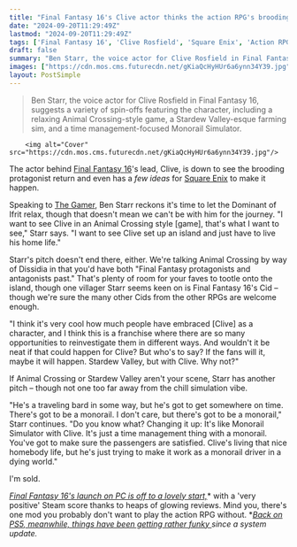 ```yaml
---
title: "Final Fantasy 16's Clive actor thinks the action RPG's brooding lead should make a comeback in something way more chill: 'Stardew Valley, but with Clive. Why not?'"
date: "2024-09-20T11:29:49Z"
lastmod: "2024-09-20T11:29:49Z"
tags: ['Final Fantasy 16', 'Clive Rosfield', 'Square Enix', 'Action RPG', 'Animal Crossing', 'Stardew Valley', 'Simulation', 'Monorail Simulator', 'PS5', 'PC']
draft: false
summary: "Ben Starr, the voice actor for Clive Rosfield in Final Fantasy 16, suggests a variety of spin-offs featuring the character, including a relaxing Animal Crossing-style game, a Stardew Valley-esque farming sim, and a time management-focused Monorail Simulator."
images: ["https://cdn.mos.cms.futurecdn.net/gKiaQcHyHUr6a6ynn34Y39.jpg"]
layout: PostSimple
---
```

> Ben Starr, the voice actor for Clive Rosfield in Final Fantasy 16, suggests a variety of spin-offs featuring the character, including a relaxing Animal Crossing-style game, a Stardew Valley-esque farming sim, and a time management-focused Monorail Simulator.


        <img alt="Cover" src="https://cdn.mos.cms.futurecdn.net/gKiaQcHyHUr6a6ynn34Y39.jpg"/>
        
The actor behind [Final Fantasy ](https://www.gamesradar.com/final-fantasy-16-guide/)[16](https://www.gamesradar.com/final-fantasy-16-guide/)'s lead, Clive, is down to see the brooding protagonist return and even has a *few ideas* for [Square Enix](https://www.gamesradar.com/tag/square_enix/) to make it happen.

Speaking to [The Gamer](https://www.thegamer.com/final-fantasy-16-xvi-ben-starr-interview-wants-clive-animal-crossing-monorail-simulator-spin-off/), Ben Starr reckons it's time to let the Dominant of Ifrit relax, though that doesn't mean we can't be with him for the journey. "I want to see Clive in an Animal Crossing style [game], that's what I want to see," Starr says. "I want to see Clive set up an island and just have to live his home life."

Starr's pitch doesn't end there, either. We're talking Animal Crossing by way of Dissidia in that you'd have both "Final Fantasy protagonists and antagonists past." That's plenty of room for your faves to tootle onto the island, though one villager Starr seems keen on is Final Fantasy 16's Cid – though we're sure the many other Cids from the other RPGs are welcome enough.

"I think it's very cool how much people have embraced [Clive] as a character, and I think this is a franchise where there are so many opportunities to reinvestigate them in different ways. And wouldn't it be neat if that could happen for Clive? But who's to say? If the fans will it, maybe it will happen. Stardew Valley, but with Clive. Why not?"

If Animal Crossing or Stardew Valley aren't your scene, Starr has another pitch – though not one too far away from the chill simulation vibe.

"He's a traveling bard in some way, but he's got to get somewhere on time. There's got to be a monorail. I don't care, but there's got to be a monorail," Starr continues. "Do you know what? Changing it up: It's like Monorail Simulator with Clive. It's just a time management thing with a monorail. You've got to make sure the passengers are satisfied. Clive's living that nice homebody life, but he's just trying to make it work as a monorail driver in a dying world."

I'm sold.

[<em>Final Fantasy 16's launch on PC is off to a lovely start,</em>](https://www.gamesradar.com/games/final-fantasy/steam-users-give-final-fantasy-16-a-very-positive-score-after-900-reviews-but-suggest-you-dont-play-the-action-rpg-without-this-mod/)* with a 'very positive' Steam score thanks to heaps of glowing reviews. Mind you, there's one mod you probably don't want to play the action RPG without. *[<em>Back on PS5, meanwhile, things have been getting rather funky </em>](https://www.gamesradar.com/games/final-fantasy/as-final-fantasy-16-players-face-crashes-mysterious-black-squares-and-a-flood-of-eternal-darkness-after-the-recent-ps5-system-update-square-enix-and-sony-vow-to-find-a-cure/)*since a system update.*
        